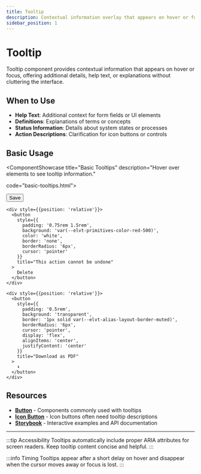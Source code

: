 ```yaml
---
title: Tooltip
description: Contextual information overlay that appears on hover or focus to provide additional details or help text
sidebar_position: 1
---
```



# Tooltip

Tooltip component provides contextual information that appears on hover or focus, offering additional details, help text, or explanations without cluttering the interface.

## When to Use

- **Help Text**: Additional context for form fields or UI elements
- **Definitions**: Explanations of terms or concepts
- **Status Information**: Details about system states or processes
- **Action Descriptions**: Clarification for icon buttons or controls

## Basic Usage

<ComponentShowcase
  title="Basic Tooltips"
  description="Hover over elements to see tooltip information."

  code="basic-tooltips.html">
  <div style={{display: 'flex', gap: '1rem', alignItems: 'center'}}>
    <div style={{position: 'relative'}}>
      <button 
        style={{
          padding: '0.75rem 1.5rem',
          background: 'var(--elvt-primitives-color-blue-500)',
          color: 'white',
          border: 'none',
          borderRadius: '6px',
          cursor: 'pointer'
        }}
        title="Save your current work"
      >
        Save
      </button>
    </div>
    
    <div style={{position: 'relative'}}>
      <button 
        style={{
          padding: '0.75rem 1.5rem',
          background: 'var(--elvt-primitives-color-red-500)',
          color: 'white',
          border: 'none',
          borderRadius: '6px',
          cursor: 'pointer'
        }}
        title="This action cannot be undone"
      >
        Delete
      </button>
    </div>
    
    <div style={{position: 'relative'}}>
      <button 
        style={{
          padding: '0.5rem',
          background: 'transparent',
          border: '1px solid var(--elvt-alias-layout-border-muted)',
          borderRadius: '6px',
          cursor: 'pointer',
          display: 'flex',
          alignItems: 'center',
          justifyContent: 'center'
        }}
        title="Download as PDF"
      >
        ⬇️
      </button>
    </div>
  </div>
</ComponentShowcase>

## Resources

- **[Button](/docs/components/button)** - Components commonly used with tooltips
- **[Icon Button](/docs/components/icon-button)** - Icon buttons often need tooltip descriptions
- **[Storybook](https://elevate-core-ui.inform-cloud.io/?path=/docs/components-tooltip)** - Interactive examples and API documentation

---

:::tip Accessibility
Tooltips automatically include proper ARIA attributes for screen readers. Keep tooltip content concise and helpful.
:::

:::info Timing
Tooltips appear after a short delay on hover and disappear when the cursor moves away or focus is lost.
:::
